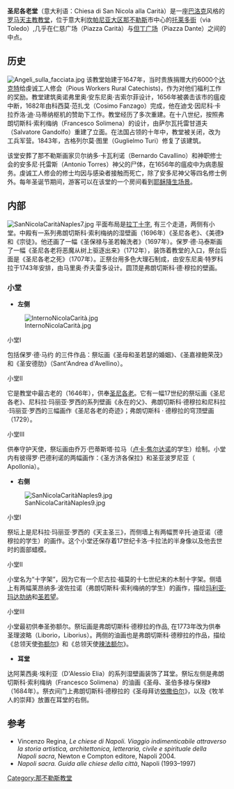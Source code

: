 {{Infobox church
| name                 = 圣尼各老堂
| fullname             = Chiesa di San Nicola alla Carità
| image                = Nicola Carità4.jpg
| location             = [[那不勒斯|那不勒斯]]
| country              = 意大利
| coordinates          = {{coord|40.845426|14.248962|region:IT_type:landmark|display=title}}
| denomination         =[[罗马天主教|罗马天主教]]
| architectural type   =[[教堂|教堂]]
| style                =[[巴洛克|巴洛克]]
| groundbreaking       =1647
| completed date       =1682
| diocese              =[[天主教那不勒斯总教区|天主教那不勒斯总教区]]
}}
'''圣尼各老堂'''（意大利语：Chiesa di San Nicola alla Carità）是一座[[巴洛克|巴洛克]]风格的[[罗马天主教|罗马天主教]][[教堂|教堂]]，位于意大利[[坎帕尼亚大区|坎帕尼亚大区]][[那不勒斯|那不勒斯]]市中心的[[托莱多街|托莱多街]]（via Toledo）,几乎在仁慈广场（Piazza Carità）与[[但丁广场_(那不勒斯)|但丁广场]]（Piazza Dante）之间的中点。

==历史==
[[Image:Angeli_sulla_facciata.jpg|thumb]]
该教堂始建于1647年，当时贵族捐赠大约6000个[[达克特|达克特]]给虔诚工人修会（Pious Workers Rural Catechists)，作为对他们福利工作的奖励。教堂建筑奥诺弗里奥·安东尼奥·吉索尔菲设计，1656年被袭击该市的瘟疫中断，1682年由科西莫·范扎戈（Cosimo Fanzago）完成，他在迪戈·因尼科·卡拉乔洛·迪·马蒂纳枢机的赞助下工作。教堂经历了多次重建。在十八世纪，按照弗朗切斯科·索利梅纳（Francesco Solimena）的设计，由萨尔瓦托雷甘道夫（Salvatore Gandolfo）重建了立面。在法国占领的十年中，教堂被关闭，改为工兵军营。1843年，古格列尔莫·图里（Guglielmo Turi）修复了该建筑。

该堂安葬了那不勒斯画家贝尔纳多·卡瓦利诺（Bernardo Cavallino）和神职修士会的安多尼·托雷斯（Antonio Torres）神父的尸体，在1656年的瘟疫中为病患服务。虔诚工人修会的修士均因与感染者接触而死亡，除了安多尼神父等四名修士例外。每年圣诞节期间，游客可以在该堂的一个房间看到[[耶稣降生场景|耶稣降生场景]]。

==内部==
[[File:SanNicolaCaritàNaples7.jpg|thumb]]
平面布局是[[拉丁十字|拉丁十字]], 有三个走道，两侧有小堂。中殿有一系列弗朗切斯科·索利梅纳的湿壁画（1696年）《圣尼各老》、《美德》和《宗徒》。他还画了一幅《圣保禄与圣若翰洗者》（1697年）。保罗·德·马泰斯画了一幅《圣尼各老将恶魔从树上驱逐出来》（1712年），装饰着教堂的入口，祭台后面是《圣尼各老之死》（1707年）。正祭台用多色大理石制成，由安东尼奥·特罗科拉于1743年安排，由马里奥·乔夫雷多设计。圆顶是弗朗切斯科·德·穆拉的壁画。

===小堂===
*'''左侧'''
[[File:InternoNicolaCarità.jpg|thumb]]
; 小堂I
包括保罗·德·马约 的三件作品：祭坛画《圣母和圣若瑟的婚姻》、《圣嘉禄鲍荣茂》和《圣安德肋》（Sant'Andrea d'Avellino）。
; 小堂II
它是教堂中最古老的（1646年），供奉[[圣尼各老|圣尼各老]]。它有一幅17世纪的祭坛画《圣尼各老》、尼科拉·玛丽亚·罗西的系列壁画《永在的父》、弗朗切斯科·德穆拉和尼科拉·玛丽亚·罗西的三幅画作《圣尼各老的奇迹》；弗朗切斯科 · 德穆拉的穹顶壁画（1729）。
; 小堂III
供奉守护天使，祭坛画由乔万·巴蒂斯塔·拉马（[[卢卡·焦尔达诺|卢卡·焦尔达诺]]的学生）绘制。小堂内有彼得罗·巴德利诺的两幅画作：《圣方济各保拉》和圣亚波罗尼亚（ Apollonia）。

*'''右侧'''
[[File:SanNicolaCaritàNaples9.jpg|thumb]]
; 小堂I
祭坛上是尼科拉·玛丽亚·罗西的《天主圣三》，而侧墙上有两幅贾辛托·迪亚诺（德穆拉的学生）的画作。这个小堂还保存着17世纪卡洛·卡拉法的半身像以及他去世时的面部蜡模。
; 小堂II
小堂名为“十字架”，因为它有一个尼古拉·福莫的十七世纪末的木制十字架。侧墙上有两幅莱昂纳多·波佐拉诺（弗朗切斯科·索利梅纳的学生）的画作，描绘[[玛利亚·玛达肋纳|玛利亚·玛达肋纳]]和[[圣若望|圣若望]]。
; 小堂III
小堂最初供奉圣弥额尔。祭坛画是弗朗切斯科·德穆拉的作品, 在1773年改为供奉圣理波略（Liborio，Liborius）。两侧的油画也是弗朗切斯科·德穆拉的作品，描绘《总领天使[[弥额尔|弥额尔]]》和《总领天使[[辣法额尔|辣法额尔]]》。
*'''耳堂'''
达阿莱西奥·埃利亚（D'Alessio Elia）的系列湿壁画装饰了耳堂。祭坛左侧是弗朗切斯科·索利梅纳（Francesco Solimena）的油画《圣母、圣伯多禄与保禄》（1684年）。祭衣间门上弗朗切斯科·德穆拉的《圣母拜访[[依撒伯尔|依撒伯尔]]》，以及《牧羊人的崇拜》放置在耳堂的右侧。

==参考==
*Vincenzo Regina, ''Le chiese di Napoli. Viaggio indimenticabile attraverso la storia artistica, architettonica, letteraria, civile e spirituale della Napoli sacra'', Newton e Compton editore, Napoli 2004.
*''Napoli sacra. Guida alle chiese della città'', Napoli (1993–1997)
{{reflist}}
{{那不勒斯地标}}
[[Category:那不勒斯教堂|Category:那不勒斯教堂]]